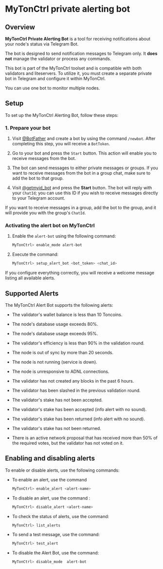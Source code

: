 
# MyTonCtrl private alerting bot

## Overview

**MyTonCtrl Private Alerting Bot** is a tool for receiving notifications about your node's status via Telegram Bot.

The bot is designed to send notification messages to Telegram only. It **does not** manage the validator or process any commands.

This bot is part of the MyTonCtrl toolset and is compatible with both validators and liteservers. To utilize it, you must create a separate private bot in Telegram and configure it within MyTonCtrl.

You can use one bot to monitor multiple nodes.

## Setup

To set up the MyTonCtrl Alerting Bot, follow these steps:

### 1. Prepare your bot

1. Visit [@BotFather](https://t.me/BotFather) and create a bot by using the command `/newbot`. After completing this step, you will receive a `BotToken`.

2. Go to your bot and press the `Start` button. This action will enable you to receive messages from the bot.

3. The bot can send messages to either private messages or groups. If you want to receive messages from the bot in a group chat, make sure to add the bot to that group.

4. Visit [@getmyid_bot]([https://t.me/getmyid_bot](https://t.me/getmyid_bot)) and press the **Start** button. The bot will reply with your `ChatId`; you can use this ID if you wish to receive messages directly to your Telegram account.

If you want to receive messages in a group, add the bot to the group, and it will provide you with the group's `ChatId`.

### Activating the alert bot on MyTonCtrl

1. Enable the `alert-bot` using the following command:

	```bash
	MyTonCtrl> enable_mode alert-bot
	```

2. Execute the command:

	```bash
	MyTonCtrl> setup_alert_bot <bot_token> <chat_id>
	```

If you configure everything correctly, you will receive a welcome message listing all available alerts.

## Supported Alerts

The MyTonCtrl Alert Bot supports the following alerts:

- The validator's wallet balance is less than 10 Toncoins.
  
- The node's database usage exceeds 80%.

- The node's database usage exceeds 95%.

- The validator's efficiency is less than 90% in the validation round.

- The node is out of sync by more than 20 seconds.

- The node is not running (service is down).

- The node is unresponsive to ADNL connections.

- The validator has not created any blocks in the past 6 hours.

- The validator has been slashed in the previous validation round.

- The validator's stake has not been accepted.

- The validator's stake has been accepted (info alert with no sound).

- The validator's stake has been returned (info alert with no sound).

- The validator's stake has not been returned.

- There is an active network proposal that has received more than 50% of the required votes, but the validator has not voted on it.
 
## Enabling and disabling alerts

To enable or disable alerts, use the following commands:

*  To enable an alert, use the command 
	```bash
	MyTonCtrl> enable_alert <alert-name>
	```
*  To disable an alert, use the command :
	```bash
	MyTonCtrl> disable_alert <alert-name>
	```
*  To check the status of alerts, use the command:
 	```bash
	MyTonCtrl> list_alerts
	```
* To send a test message, use the command:
	```bash
	MyTonCtrl> test_alert
	```
* To disable the Alert Bot, use the command: 
	```bash
	MyTonCtrl> disable_mode  alert-bot
	```
<Feedback />

